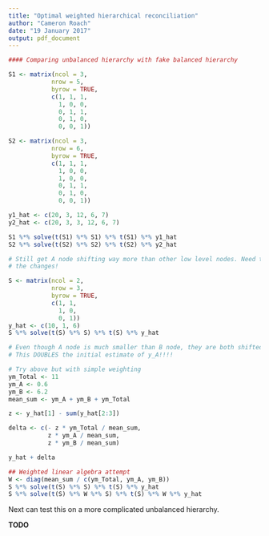 ```yaml
---
title: "Optimal weighted hierarchical reconciliation"
author: "Cameron Roach"
date: "19 January 2017"
output: pdf_document
---
```


```r
#### Comparing unbalanced hierarchy with fake balanced hierarchy

S1 <- matrix(ncol = 3,
            nrow = 5,
            byrow = TRUE,
            c(1, 1, 1,
              1, 0, 0,
              0, 1, 1,
              0, 1, 0,
              0, 0, 1))

S2 <- matrix(ncol = 3,
            nrow = 6,
            byrow = TRUE,
            c(1, 1, 1,
              1, 0, 0,
              1, 0, 0,
              0, 1, 1,
              0, 1, 0,
              0, 0, 1))

y1_hat <- c(20, 3, 12, 6, 7)
y2_hat <- c(20, 3, 3, 12, 6, 7)

S1 %*% solve(t(S1) %*% S1) %*% t(S1) %*% y1_hat
S2 %*% solve(t(S2) %*% S2) %*% t(S2) %*% y2_hat

# Still get A node shifting way more than other low level nodes. Need to weight
# the changes!

S <- matrix(ncol = 2,
            nrow = 3,
            byrow = TRUE,
            c(1, 1,
              1, 0,
              0, 1))
y_hat <- c(10, 1, 6)
S %*% solve(t(S) %*% S) %*% t(S) %*% y_hat

# Even though A node is much smaller than B node, they are both shifted by 1.
# This DOUBLES the initial estimate of y_A!!!!

# Try above but with simple weighting
ym_Total <- 11
ym_A <- 0.6
ym_B <- 6.2
mean_sum <- ym_A + ym_B + ym_Total

z <- y_hat[1] - sum(y_hat[2:3])

delta <- c(- z * ym_Total / mean_sum,
           z * ym_A / mean_sum,
           z * ym_B / mean_sum)

y_hat + delta

## Weighted linear algebra attempt
W <- diag(mean_sum / c(ym_Total, ym_A, ym_B))
S %*% solve(t(S) %*% S) %*% t(S) %*% y_hat
S %*% solve(t(S) %*% W %*% S) %*% t(S) %*% W %*% y_hat
```

Next can test this on a more complicated unbalanced hierarchy.

**TODO**
